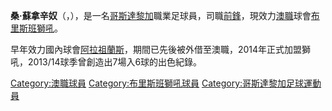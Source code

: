 {{Infobox football biography
| name           = Jean Carlos Solórzano
| image          = 
| fullname       = Jean Carlos Solórzano Madrigal
| birth_date     = {{birth date and age|1988|1|8|df=y}}
| birth_place    = [[Nicoya,_Costa_Rica|Nicoya, Costa Rica]]
| height         = {{height|m=1.80|precision=0}}
| position       = [[前鋒_(足球)#前鋒|前鋒]]
| currentclub    = [[布里斯班獅吼|布里斯班獅吼]]
| clubnumber     = 12
| years1         = 2005–2013 |clubs1 = [[L.D._Alajuelense|Alajuelense]]  |caps1 = 67 |goals1 = 21
| years2         = 2010–2011 |clubs2 = → {{ALeague BR}} (loan)           |caps2 = 25 |goals2 = 11
| years3         = 2011–2012 |clubs3 = → {{ALeague MV}} (loan)           |caps3 = 14 |goals3 = 0
| years4         = 2013      |clubs4 = [[Puntarenas_F.C.|Puntarenas]]    |caps4 = 4  |goals4 = 0
| years5         = 2014–     |clubs5 = {{ALeague BR}}                    |caps5 = 18  |goals5 = 6
| nationalyears1 = 2003–2005 |nationalteam1 = [[Costa_Rica_national_under-17_football_team|Costa Rica U-17]] |nationalcaps1 = 9 | nationalgoals1 = 3
| nationalyears2 = 2006–2007 |nationalteam2 = [[Costa_Rica_national_under-20_football_team|Costa Rica U-20]] |nationalcaps2 = 11 | nationalgoals2 = 4
| nationalyears3 = 2009–     |nationalteam3 = [[Costa_Rica_national_football_team|Costa Rica]]               
| nationalcaps3 = 1 
| nationalgoals3 = 0
| pcupdate       = 24 October 2014
| ntupdate       = 29 October 2010
}}

'''桑·蘇拿辛奴'''（{{lang-en|Jean Solórzano}}，{{bd|1988年|1月8日}}），是一名[[哥斯達黎加|哥斯達黎加]]職業足球員，司職[[前鋒|前鋒]]，現效力[[澳職|澳職]]球會[[布里斯班獅吼|布里斯班獅吼]]。

早年效力國內球會[[阿拉祖蘭斯|阿拉祖蘭斯]]，期間已先後被外借至澳職，2014年正式加盟獅吼，2013/14球季曾創造出7場入6球的出色紀錄。

{{DEFAULTSORT: Solórzano, Jean}}
[[Category:澳職球員|Category:澳職球員]]
[[Category:布里斯班獅吼球員|Category:布里斯班獅吼球員]]
[[Category:哥斯達黎加足球運動員|Category:哥斯達黎加足球運動員]]


{{fbr-stub}}